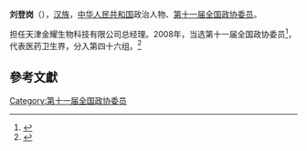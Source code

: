 '''刘登岗'''（{{bd|1949年||}}），[[汉族|汉族]]，[[中华人民共和国|中华人民共和国]]政治人物、[[第十一届全国政协委员|第十一届全国政协委员]]。

担任天津金耀生物科技有限公司总经理。2008年，当选第十一届全国政协委员<ref>{{cite news|title=第十一届全国政协委员名单|url=http://www.indaa.com.cn/zt/2009qglh/zxzs/200903/t20090303_127573.html|accessdate=2013-04-09|newspaper=新华社北京1月25日电 中国人民政治协商会议第十一届全国委员会委员名单(共2237人，2008年1月25日政协第十届全国委员会常务委员会第二十次会议通过)|date=2008年1月25日|deadurl=yes|archiveurl=https://web.archive.org/web/20130928014403/http://www.indaa.com.cn/zt/2009qglh/zxzs/200903/t20090303_127573.html|archivedate=2013年9月28日}}</ref>，代表医药卫生界，分入第四十六组。<ref>{{cite news|title=全国政协信息-刘登岗|url=http://www.cppcc.gov.cn/CMS/wylibary/showJcwyxtInfoWylibary.action?tabJcwyxt.guid=11W0015490&wytype=wjwy|accessdate=2013-04-11|newspaper=全国政协委员会|archive-date=2019-05-13|archive-url=https://web.archive.org/web/20190513141859/http://www.cppcc.gov.cn/CMS/wylibary/showJcwyxtInfoWylibary.action?tabJcwyxt.guid=11W0015490&wytype=wjwy|dead-url=no}}</ref>

==參考文獻==
{{reflist}}
{{中国政治人物小作品}}

[[Category:第十一届全国政协委员|Category:第十一届全国政协委员]]